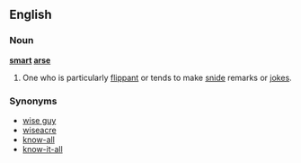 ==English==
===Noun===
'''[[smart]] [[arse]]'''
#{{idiom}} One who is particularly [[flippant]] or tends to make [[snide]] remarks or [[jokes]].

===Synonyms===
*[[wise guy]]
*[[wiseacre]]
*[[know-all]]
*[[know-it-all]]